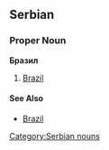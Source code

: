 ==Serbian==
===Proper Noun===
'''Бразил'''
#[[Brazil]]
====See Also====
*[[Brazil]]
[[Category:Serbian nouns]]